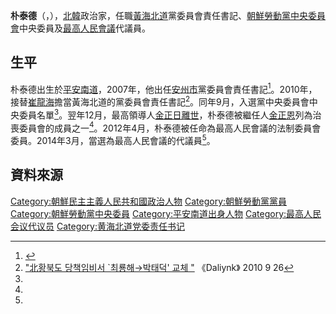 {{noteTA
|G1=Country
|1=zh:北朝鮮; zh-cn:朝鲜; zh-tw:朝鮮; zh-hk:朝鮮; zh-sg:朝鲜;
}}

'''朴泰德'''（{{lang|ko|박태덕}}，{{bd|1955年||||}}），[[北韓|北韓]]政治家，任職[[黃海北道|黃海北道]]黨委員會責任書記、[[朝鮮勞動黨中央委員會|朝鮮勞動黨中央委員會]]中央委員及[[最高人民會議|最高人民會議]]代議員。

==生平==
朴泰德出生於[[平安南道|平安南道]]，2007年，他出任[[安州市|安州市]]黨委員會責任書記<ref name="unikorea">{{Cite web |url=http://nkinfo.unikorea.go.kr/nkp/theme/viewPeople.do?pageIndex=6&nkpmno=22541&nkPrsnKornm=&fromYear=&fromMonth=&toYear=&toMonth=&nkPrsnBirthGnacd=&nkPrsnSchulNm=&nkPrsnCareerCn=%EC%B5%9C%EA%B3%A0%EC%9D%B8%EB%AF%BC%ED%9A%8C%EC%9D%98+%EC%A0%9C13%EA%B8%B0+%EB%8C%80%EC%9D%98%EC%9B%90&nkOrgNm= |title=박태덕 |access-date=2014-04-22 |archive-date=2019-12-07 |archive-url=https://web.archive.org/web/20191207130338/https://nkinfo.unikorea.go.kr/nkp/theme/viewPeople.do?pageIndex=6&nkpmno=22541&nkPrsnKornm=&fromYear=&fromMonth=&toYear=&toMonth=&nkPrsnBirthGnacd=&nkPrsnSchulNm=&nkPrsnCareerCn=%EC%B5%9C%EA%B3%A0%EC%9D%B8%EB%AF%BC%ED%9A%8C%EC%9D%98+%EC%A0%9C13%EA%B8%B0+%EB%8C%80%EC%9D%98%EC%9B%90&nkOrgNm= |dead-url=no }}</ref>。2010年，接替[[崔龍海|崔龍海]]擔當黃海北道的黨委員會責任書記<ref>[https://www.dailynk.com/korean/read.php?cataId=nk09000&num=86810 "北황북도 당책임비서 `최룡해→박태덕' 교체 "] 《Daliynk》 2010 9 26</ref>。同年9月，入選黨中央委員會中央委員名單<ref name="unikorea"/>。翌年12月，最高領導人[[金正日之死|金正日離世]]，朴泰德被繼任人[[金正恩|金正恩]]列為治喪委員會的成員之一<ref name="unikorea"/>。2012年4月，朴泰德被任命為最高人民會議的法制委員會委員。2014年3月，當選為最高人民會議的代議員<ref name="unikorea"/>。


==資料來源==
{{reflist}}

[[Category:朝鮮民主主義人民共和國政治人物|Category:朝鮮民主主義人民共和國政治人物]]
[[Category:朝鮮勞動黨黨員|Category:朝鮮勞動黨黨員]]
[[Category:朝鮮勞動黨中央委員|Category:朝鮮勞動黨中央委員]]
[[Category:平安南道出身人物|Category:平安南道出身人物]]
[[Category:最高人民会议代议员|Category:最高人民会议代议员]]
[[Category:黄海北道党委责任书记|Category:黄海北道党委责任书记]]